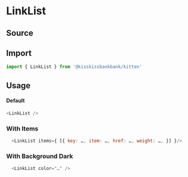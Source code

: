 

<Meta title="Molecules/LinkList" component={LinkList} />

# LinkList

## Source

<FileUrl filepath={__filename} />

## Import

```js
import { LinkList } from '@kisskissbankbank/kitten'
```

## Usage

<Canvas>
  <Story name="SimpleList" story={stories.SimpleList} />
</Canvas>

#### Default

```js
<LinkList />
```

### With Items

```js
  <LinkList items={ [{ key: …, item: …, href: …, weight: …, }] }/>
```


### With Background Dark

<Canvas>
  <Story name="WithBackgroundDark" story={stories.WithBackgroundDark} />
</Canvas>

```js
  <LinkList color="…" />
 ```
